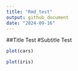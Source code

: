 ```yaml
---
title: "Rmd_test"
output: github_document
date: "2024-09-16"
---
```


##Title Test
#Subtitle Test

```r
plot(cars)
```



```r
plot(iris)
```


